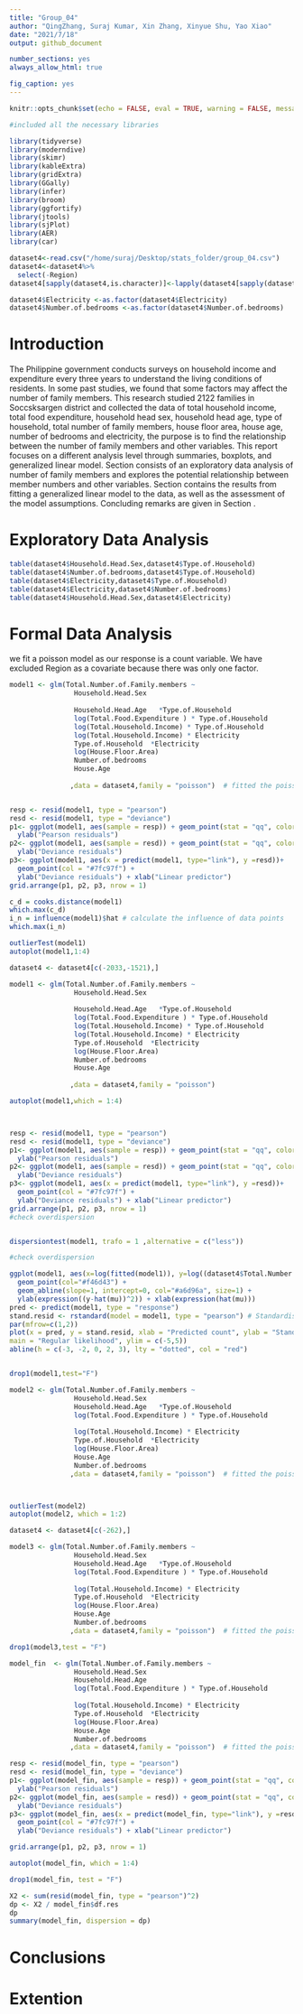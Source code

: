 ```yaml
---
title: "Group_04"
author: "QingZhang, Suraj Kumar, Xin Zhang, Xinyue Shu, Yao Xiao"
date: "2021/7/18"
output: github_document 

number_sections: yes
always_allow_html: true

fig_caption: yes
---
```


```r
knitr::opts_chunk$set(echo = FALSE, eval = TRUE, warning = FALSE, message = FALSE, comment = NA)
```

```r
#included all the necessary libraries

library(tidyverse) 
library(moderndive)
library(skimr)
library(kableExtra)
library(gridExtra)
library(GGally)
library(infer)
library(broom)
library(ggfortify)
library(jtools)
library(sjPlot)
library(AER)
library(car)
```



```r
dataset4<-read.csv("/home/suraj/Desktop/stats_folder/group_04.csv")
dataset4<-dataset4%>%
  select(-Region)
dataset4[sapply(dataset4,is.character)]<-lapply(dataset4[sapply(dataset4,is.character)],as.factor)

dataset4$Electricity <-as.factor(dataset4$Electricity)
dataset4$Number.of.bedrooms <-as.factor(dataset4$Number.of.bedrooms)

```

# Introduction {#sec:Intro}
The Philippine government conducts surveys on household income and expenditure every three years to understand the living conditions of residents. In some past studies, we found that some factors may affect the number of family members. This research studied 2122 families in Soccsksargen district and collected the data of total household income, total food expenditure, household head sex, household head age, type of household, total number of family members, house floor area, house age, number of bedrooms and electricity, the purpose is to find the relationship between the number of family members and other variables. This report focuses on a different analysis level through summaries, boxplots, and generalized linear model. Section consists of an exploratory data analysis of number of family members and explores the potential relationship between member numbers and other variables. Section contains the results from fitting a generalized linear model to the data, as well as the assessment of the model assumptions. Concluding remarks are given in Section .


# Exploratory Data Analysis {#sec:EDA}
```r
table(dataset4$Household.Head.Sex,dataset4$Type.of.Household)
table(dataset4$Number.of.bedrooms,dataset4$Type.of.Household)
table(dataset4$Electricity,dataset4$Type.of.Household)
table(dataset4$Electricity,dataset4$Number.of.bedrooms)
table(dataset4$Household.Head.Sex,dataset4$Electricity)
```

# Formal Data Analysis {#sec:FDA}

we fit a poisson model as our response is a count variable. We have excluded Region as  a covariate because there was only one factor. 

```r

model1 <- glm(Total.Number.of.Family.members ~ 
                Household.Head.Sex                                                   +
                
                Household.Head.Age   *Type.of.Household                              +
                log(Total.Food.Expenditure ) * Type.of.Household                     +
                log(Total.Household.Income) * Type.of.Household                      +
                log(Total.Household.Income) * Electricity                            +
                Type.of.Household  *Electricity                                      +
                log(House.Floor.Area)                                                +
                Number.of.bedrooms                                                   +
                House.Age                                                           
                                                 
               ,data = dataset4,family = "poisson")  # fitted the poisson model using glm


resp <- resid(model1, type = "pearson")
resd <- resid(model1, type = "deviance")
p1<- ggplot(model1, aes(sample = resp)) + geom_point(stat = "qq", color = "#7fc97f") +
  ylab("Pearson residuals")
p2<- ggplot(model1, aes(sample = resd)) + geom_point(stat = "qq", color = "#7fc97f") +
  ylab("Deviance residuals")
p3<- ggplot(model1, aes(x = predict(model1, type="link"), y =resd))+
  geom_point(col = "#7fc97f") +
  ylab("Deviance residuals") + xlab("Linear predictor")
grid.arrange(p1, p2, p3, nrow = 1)  

c_d = cooks.distance(model1)
which.max(c_d)
i_n = influence(model1)$hat # calculate the influence of data points
which.max(i_n)

outlierTest(model1)
autoplot(model1,1:4)
```

 




```r
dataset4 <- dataset4[c(-2033,-1521),]

model1 <- glm(Total.Number.of.Family.members ~ 
                Household.Head.Sex                                                   +
                
                Household.Head.Age   *Type.of.Household                              +
                log(Total.Food.Expenditure ) * Type.of.Household                     +
                log(Total.Household.Income) * Type.of.Household                      +
                log(Total.Household.Income) * Electricity                            +
                Type.of.Household  *Electricity                                      +
                log(House.Floor.Area)                                                +
                Number.of.bedrooms                                                   +
                House.Age                                                           
                                                 
               ,data = dataset4,family = "poisson") 

autoplot(model1,which = 1:4)



resp <- resid(model1, type = "pearson")
resd <- resid(model1, type = "deviance")
p1<- ggplot(model1, aes(sample = resp)) + geom_point(stat = "qq", color = "#7fc97f") +
  ylab("Pearson residuals")
p2<- ggplot(model1, aes(sample = resd)) + geom_point(stat = "qq", color = "#7fc97f") +
  ylab("Deviance residuals")
p3<- ggplot(model1, aes(x = predict(model1, type="link"), y =resd))+
  geom_point(col = "#7fc97f") +
  ylab("Deviance residuals") + xlab("Linear predictor")
grid.arrange(p1, p2, p3, nrow = 1)
#check overdispersion


dispersiontest(model1, trafo = 1 ,alternative = c("less"))

#check overdispersion

ggplot(model1, aes(x=log(fitted(model1)), y=log((dataset4$Total.Number.of.Family.members-fitted(model1))^2)))+
  geom_point(col="#f46d43") +
  geom_abline(slope=1, intercept=0, col="#a6d96a", size=1) +
  ylab(expression((y-hat(mu))^2)) + xlab(expression(hat(mu)))
pred <- predict(model1, type = "response")
stand.resid <- rstandard(model = model1, type = "pearson") # Standardised Pearson residuals
par(mfrow=c(1,2))
plot(x = pred, y = stand.resid, xlab = "Predicted count", ylab = "Standardised Pearson residuals",
main = "Regular likelihood", ylim = c(-5,5))
abline(h = c(-3, -2, 0, 2, 3), lty = "dotted", col = "red")



```

```r
drop1(model1,test="F")

model2 <- glm(Total.Number.of.Family.members ~ 
                Household.Head.Sex                                                   +
                Household.Head.Age   *Type.of.Household                              +
                log(Total.Food.Expenditure ) * Type.of.Household                     +
                
                log(Total.Household.Income) * Electricity                            +
                Type.of.Household  *Electricity                                      +
                log(House.Floor.Area)                                                +
                House.Age                                                            +
                Number.of.bedrooms                                  
               ,data = dataset4,family = "poisson")  # fitted the poisson model using glm



outlierTest(model2)
autoplot(model2, which = 1:2)
```


```r
dataset4 <- dataset4[c(-262),]

model3 <- glm(Total.Number.of.Family.members ~ 
                Household.Head.Sex                                                   +
                Household.Head.Age   *Type.of.Household                              +
                log(Total.Food.Expenditure ) * Type.of.Household                     +
                
                log(Total.Household.Income) * Electricity                            +
                Type.of.Household  *Electricity                                      +
                log(House.Floor.Area)                                                +
                House.Age                                                            +
                Number.of.bedrooms                                  
               ,data = dataset4,family = "poisson")  # fitted the poisson model using glm

drop1(model3,test = "F")

model_fin  <- glm(Total.Number.of.Family.members ~ 
                Household.Head.Sex                                                   +
                Household.Head.Age                                                   +
                log(Total.Food.Expenditure ) * Type.of.Household                     +
                
                log(Total.Household.Income) * Electricity                            +
                Type.of.Household  *Electricity                                      +
                log(House.Floor.Area)                                                +
                House.Age                                                            +
                Number.of.bedrooms                                  
               ,data = dataset4,family = "poisson")  # fitted the poisson model using glm

resp <- resid(model_fin, type = "pearson")
resd <- resid(model_fin, type = "deviance")
p1<- ggplot(model_fin, aes(sample = resp)) + geom_point(stat = "qq", color = "#7fc97f") +
  ylab("Pearson residuals")
p2<- ggplot(model_fin, aes(sample = resd)) + geom_point(stat = "qq", color = "#7fc97f") +
  ylab("Deviance residuals")
p3<- ggplot(model_fin, aes(x = predict(model_fin, type="link"), y =resd))+
  geom_point(col = "#7fc97f") +
  ylab("Deviance residuals") + xlab("Linear predictor")

grid.arrange(p1, p2, p3, nrow = 1)

autoplot(model_fin, which = 1:4)

drop1(model_fin, test = "F")

X2 <- sum(resid(model_fin, type = "pearson")^2)
dp <- X2 / model_fin$df.res
dp
summary(model_fin, dispersion = dp)


```




# Conclusions {#sec:Conc}

# Extention {#sec:Ext}







